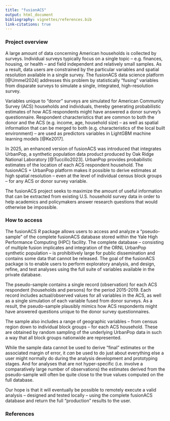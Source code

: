 ```yaml
---
title: "fusionACS"
output: html_document
bibliography: vignettes/references.bib
link-citations: true
---
```


### Project overview

A large amount of data concerning American households is collected by surveys. Individual surveys typically focus on a single topic -- e.g. finances, housing, or health -- and field independent and relatively small samples. As a result, data users are constrained by the particular variables and spatial resolution available in a single survey. The fusionACS data science platform [@Ummel2024] addresses this problem by statistically "fusing" variables from disparate surveys to simulate a single, integrated, high-resolution survey.

Variables unique to "donor" surveys are simulated for American Community Survey (ACS) households and individuals, thereby generating probabilistic estimates of how ACS respondents might have answered a donor survey’s questionnaire. Respondent characteristics that are common to both the donor and the ACS (e.g. income, age, household size) – as well as spatial information that can be merged to both (e.g. characteristics of the local built environment) – are used as predictors variables in LightGBM machine learning models [@Ke2017].

In 2025, an enhanced version of fusionACS was introduced that integrates UrbanPop, a synthetic population data product produced by Oak Ridge National Laboratory [@Tuccillo2023]. UrbanPop provides probabilistic estimates of the location of each ACS respondent household. The fusionACS + UrbanPop platform makes it possible to derive estimates at high spatial resolution -- even at the level of individual census block groups -- for any ACS or donor survey variable.

The fusionACS project seeks to maximize the amount of useful information that can be extracted from existing U.S. household survey data in order to help academics and policymakers answer research questions that would otherwise be impossible.

### How to access

The fusionACS *R* package allows users to access and analyze a "pseudo-sample" of the complete fusionACS database stored within the Yale High Performance Computing (HPC) facility. The complete database -- consisting of multiple fusion implicates and integration of the ORNL UrbanPop synthetic population -- is prohibitively large for public dissemination and contains some data that cannot be released. The goal of the fusionACS package is to enable users to perform exploratory analysis, and design, refine, and test analyses using the full suite of variables available in the private database.

The pseudo-sample contains a single record (observation) for each ACS respondent (households and persons) for the period 2015-2019. Each record includes actual/observed values for all variables in the ACS, as well as a single simulation of each variable fused from donor surveys. As a result, the pseudo-sample plausibly mimics how ACS respondents might have answered questions unique to the donor survey questionnaires.

The sample also includes a range of geographic variables – from census region down to individual block groups – for each ACS household. These are obtained by random sampling of the underlying UrbanPop data in such a way that all block groups nationwide are represented.

While the sample data cannot be used to derive "final" estimates or the associated margin of error, it *can* be used to do just about everything else a user might normally do during the analysis development and prototyping stages. And for analyses that are not hyper-specific (i.e. involve a comparatively large number of observations) the estimates derived from the pseudo-sample will often be quite close to the true values computed on the full database.

Our hope is that it will eventually be possible to remotely execute a valid analysis -- designed and tested locally -- using the complete fusionACS database and return the full "production" results to the user.

### References
